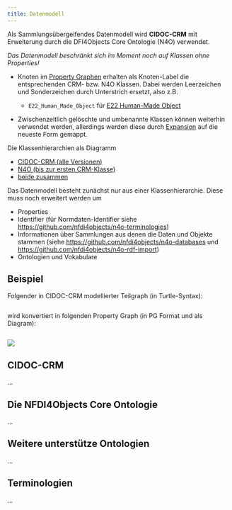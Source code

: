 ```yaml
---
title: Datenmodell
---
```


Als Sammlungsübergeifendes Datenmodell wird **CIDOC-CRM** mit Erweiterung
durch die DFI4Objects Core Ontologie (N4O) verwendet.

*Das Datenmodell beschränkt sich im Moment noch auf Klassen ohne Properties!*

- Knoten im [Property Graphen](property-graph.qmd) erhalten als Knoten-Label
  die entsprechenden CRM- bzw. N4O Klassen. Dabei werden Leerzeichen und
  Sonderzeichen durch Unterstrich ersetzt, also z.B.

  - `E22_Human_Made_Object` für
  [E22 Human-Made Object](https://cidoc-crm.org/html/cidoc_crm_v7.1.3_with_translations.html#E22)

- Zwischenzeitlich gelöschte und umbenannte Klassen können weiterhin verwendet
  werden, allerdings werden diese durch [Expansion](#expansion) auf die neueste
  Form gemappt.

Die Klassenhierarchien als Diagramm

  - [CIDOC-CRM (alle Versionen)](img/crm-classes.svg)
  - [N4O (bis zur ersten CRM-Klasse)](img/n4o-classes.svg)
  - [beide zusammen](img/n4o-all-classes.svg)

Das Datenmodell besteht zunächst nur aus einer Klassenhierarchie. Diese muss
noch erweitert werden um

- Properties
- Identifier (für Normdaten-Identifier siehe <https://github.com/nfdi4objects/n4o-terminologies>)
- Informationen über Sammlungen aus denen die Daten und Objekte stammen
  (siehe <https://github.com/nfdi4objects/n4o-databases> und
  <https://github.com/nfdi4objects/n4o-rdf-import>)
- Ontologien und Vokabulare

## Beispiel

Folgender in CIDOC-CRM modellierter Teilgraph (in Turtle-Syntax):

```.ttl
```

wird konvertiert in folgenden Property Graph (in PG Format und als Diagram):

```.pg
```

![](img/crm-pg-example.svg)

## CIDOC-CRM

...

## Die NFDI4Objects Core Ontologie

...

## Weitere unterstütze Ontologien

...

## Terminologien

...


